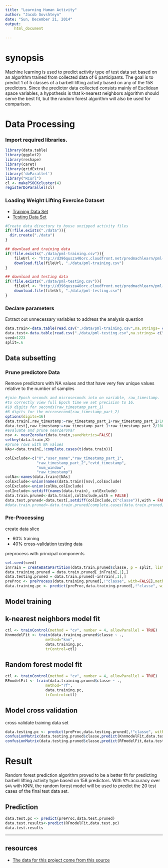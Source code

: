 ```yaml
---
title: "Learning Human Activity"
author: "Jacob Govshteyn"
date: "Sun, December 21, 2014"
output:
    html_document
 
---
```


# synopsis

Machine learning is used to predict activity type of test data set based on an algorithm trained from collected data of 6 participants. The goal is to predict 1 of 5 classes of a barbell lifting activity based on any of the 158 predictors. Since the predictor data collected consists mainly of Euclidean space variables, a hypothesis is that k-nearest neighbors algorithm should serve the best fit, but the random forest algorithm will also be used for comparison.

# Data Processing  


### Import required libraries.

```r

library(data.table)
library(ggplot2)
library(reshape)
library(caret)
library(gridExtra)
library('doParallel')
library("RCurl")
cl <- makePSOCKcluster(4)
registerDoParallel(cl)

```


### Loading Weight Lifting Exercise Dataset  

* [Training Data Set](https://d396qusza40orc.cloudfront.net/predmachlearn/pml-training.csv)
* [Testing Data Set](https://d396qusza40orc.cloudfront.net/predmachlearn/pml-testing.csv)


```r


#Create data directory to house unzipped activity files  
if(!file.exists("./data")){
  dir.create("./data")
}

## download and training data
if(!file.exists("./data/pml-training.csv")){
    fileUrl <- "http://d396qusza40orc.cloudfront.net/predmachlearn/pml-training.csv"
    download.file(fileUrl, "./data/pml-training.csv")
}

## download and testing data
if(!file.exists("./data/pml-testing.csv")){
    fileUrl <- "http://d396qusza40orc.cloudfront.net/predmachlearn/pml-testing.csv"
    download.file(fileUrl, "./data/pml-testing.csv")
}
```



### Declare parameters  

Extract out unnecessary variables to address the analysis question

```r

data.train<-data.table(read.csv("./data/pml-training.csv",na.strings= c("NA", "","#DIV/0!")))
data.test<-data.table(read.csv("./data/pml-testing.csv",na.strings= c("NA", "","#DIV/0!")))
seed=1223
split=.6
```


## Data subsetting

### Prune predictore Data  

Remove predictors with NA values and that have very few unique values relative to the number of samples

```r

#join Epoch seconds and microseconds into on variable, raw_timestamp.
#to correctly view full Epoch time we set precision to 16. 
#10 digits for seconds(raw_timestamp_part_1)
#6 digits for the microsecond(raw_timestamp_part_2)
options(digits=16)
data.train[,raw_timestamp:=raw_timestamp_part_1+raw_timestamp_part_2/1000000]
data.test[,raw_timestamp:=raw_timestamp_part_1+raw_timestamp_part_2/1000000]
#evaluate and prune nearZeroVar
nsv <- nearZeroVar(data.train,saveMetrics=FALSE)
setkey(data.train,X)
#prune rows with NA values
NAs<-data.train[,!complete.cases(t(data.train))]

colExclude<-c("X","user_name","raw_timestamp_part_1",
              "raw_timestamp_part_2","cvtd_timestamp",
              "num_window",
              "raw_timestamp")
colNa<-names(data.train)[NAs]
colExclude<-union(names(data.train)[nsv],colExclude)
colExclude<-union(colNa,colExclude)
colInclude<-setdiff(names(data.train), colExclude)
data.train.pruned<-data.train[,colInclude,with = FALSE]
data.test.pruned<-data.test[,setdiff(colInclude,c("classe")),with = FALSE]
#data.train.pruned<-data.train.pruned[complete.cases(data.train.pruned), ]
```


### Pre-Processing 

create data slice

* 60% training
* 40% cross-validation testing data 

preprocess with principal components

```r
set.seed(seed)
inTrain = createDataPartition(data.train.pruned$classe, p = split, list = F)
data.training.pruned = data.train.pruned[ inTrain[,1],]
data.testing.pruned = data.train.pruned[-inTrain[,1],]
preProc <- preProcess(data.training.pruned[,!"classe", with=FALSE],method="pca", thresh = .9)
data.training.pc <- predict(preProc,data.training.pruned[,!"classe", with=FALSE])
```


## Model training

## k-nearest neighbors model fit

```r

ctl <- trainControl(method = "cv", number = 4, allowParallel = TRUE)
KnnmodelFit <- train(data.training.pruned$classe ~ .,
                  method="knn",
                  data.training.pc,
                  trControl=ctl)
```

## Random forest model fit

```r

ctl <- trainControl(method = "cv", number = 4, allowParallel = TRUE)
RFmodelFit <- train(data.training.pruned$classe ~ .,
                  method="rf",
                  data.training.pc,
                  trControl=ctl)
```

## Model cross validation 

cross validate training data set 

```r
data.testing.pc <- predict(preProc,data.testing.pruned[,!"classe", with=FALSE])
confusionMatrix(data.testing.pruned$classe,predict(KnnmodelFit,data.testing.pc))
confusionMatrix(data.testing.pruned$classe,predict(RFmodelFit,data.testing.pc))
```

# Result

Random forest prediction algorithm proved to be a better fit for predicting barbell lifting activity type based on 158 predictors. With `97%` accuracy over `94%` with KNN, the random forest model will be used to predict the 20 test cases of the final test data set.

## Prediction 


```r
data.test.pc <- predict(preProc,data.test.pruned)
data.test.results<-predict(RFmodelFit,data.test.pc)
data.test.results
```

--- 

##  resources

* [The data for this project come from this source](http://groupware.les.inf.puc-rio.br/har)


